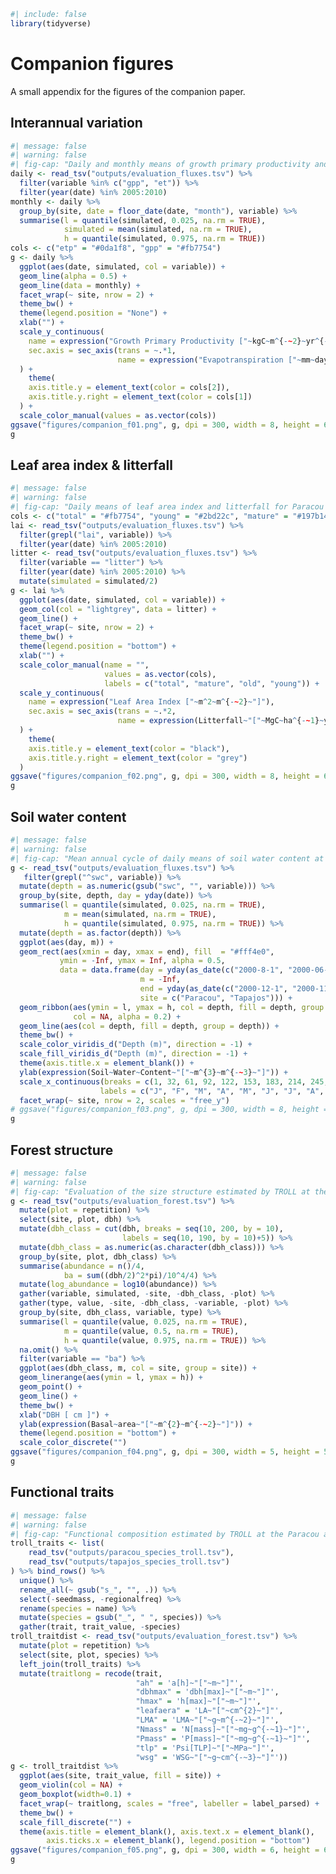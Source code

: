 ```r
#| include: false 
library(tidyverse) 
```

# Companion figures {.unnumbered}

A small appendix for the figures of the companion paper.

## Interannual variation

```r
#| message: false
#| warning: false
#| fig-cap: "Daily and monthly means of growth primary productivity and evapotranspitation for Paracou and Tapajos. Dark lines are the monthly means, semi-transparent lines are the daily means variations."
daily <- read_tsv("outputs/evaluation_fluxes.tsv") %>% 
  filter(variable %in% c("gpp", "et")) %>% 
  filter(year(date) %in% 2005:2010)
monthly <- daily %>% 
  group_by(site, date = floor_date(date, "month"), variable) %>% 
  summarise(l = quantile(simulated, 0.025, na.rm = TRUE), 
            simulated = mean(simulated, na.rm = TRUE), 
            h = quantile(simulated, 0.975, na.rm = TRUE))
cols <- c("etp" = "#0da1f8", "gpp" = "#fb7754")
g <- daily %>% 
  ggplot(aes(date, simulated, col = variable)) +
  geom_line(alpha = 0.5) +
  geom_line(data = monthly) +
  facet_wrap(~ site, nrow = 2) +
  theme_bw() +
  theme(legend.position = "None") +
  xlab("") +
  scale_y_continuous(
    name = expression("Growth Primary Productivity ["~kgC~m^{-~2}~yr^{-~1}~"]"),
    sec.axis = sec_axis(trans = ~.*1,
                        name = expression("Evapotranspiration ["~mm~day^{-~1}~"]"))
  ) +
    theme(
    axis.title.y = element_text(color = cols[2]),
    axis.title.y.right = element_text(color = cols[1])
  ) +
  scale_color_manual(values = as.vector(cols))
ggsave("figures/companion_f01.png", g, dpi = 300, width = 8, height = 6, bg = "white")
g
```

## Leaf area index & litterfall

```r
#| message: false
#| warning: false
#| fig-cap: "Daily means of leaf area index and litterfall for Paracou and Tapajos with leaf cohorts of total, yound, mature and old leaves indicated with coloured lines and litterfall with grey bars."
cols <- c("total" = "#fb7754", "young" = "#2bd22c", "mature" = "#197b14", "old" = "#ffa006")
lai <- read_tsv("outputs/evaluation_fluxes.tsv") %>% 
  filter(grepl("lai", variable)) %>% 
  filter(year(date) %in% 2005:2010)
litter <- read_tsv("outputs/evaluation_fluxes.tsv") %>% 
  filter(variable == "litter") %>% 
  filter(year(date) %in% 2005:2010) %>% 
  mutate(simulated = simulated/2)
g <- lai %>% 
  ggplot(aes(date, simulated, col = variable)) +
  geom_col(col = "lightgrey", data = litter) +
  geom_line() +
  facet_wrap(~ site, nrow = 2) +
  theme_bw() +
  theme(legend.position = "bottom") +
  xlab("") +
  scale_color_manual(name = "", 
                     values = as.vector(cols), 
                     labels = c("total", "mature", "old", "young")) +
  scale_y_continuous(
    name = expression("Leaf Area Index ["~m^2~m^{-~2}~"]"),
    sec.axis = sec_axis(trans = ~.*2,
                        name = expression(Litterfall~"["~MgC~ha^{-~1}~yr^{-~1}~"]"))
  ) +
    theme(
    axis.title.y = element_text(color = "black"),
    axis.title.y.right = element_text(color = "grey")
  )
ggsave("figures/companion_f02.png", g, dpi = 300, width = 8, height = 6, bg = "white")
g
```

## Soil water content

```r
#| message: false
#| warning: false
#| fig-cap: "Mean annual cycle of daily means of soil water content at Paracou and Tapajos across ten years and for 5 differents depths."
g <- read_tsv("outputs/evaluation_fluxes.tsv") %>% 
   filter(grepl("^swc", variable)) %>% 
  mutate(depth = as.numeric(gsub("swc", "", variable))) %>% 
  group_by(site, depth, day = yday(date)) %>% 
  summarise(l = quantile(simulated, 0.025, na.rm = TRUE), 
            m = mean(simulated, na.rm = TRUE), 
            h = quantile(simulated, 0.975, na.rm = TRUE)) %>% 
  mutate(depth = as.factor(depth)) %>% 
  ggplot(aes(day, m)) +
  geom_rect(aes(xmin = day, xmax = end), fill  = "#fff4e0",
           ymin = -Inf, ymax = Inf, alpha = 0.5,
           data = data.frame(day = yday(as_date(c("2000-8-1", "2000-06-15"))),
                             m = -Inf,
                             end = yday(as_date(c("2000-12-1", "2000-11-1"))),
                             site = c("Paracou", "Tapajos"))) +
  geom_ribbon(aes(ymin = l, ymax = h, col = depth, fill = depth, group = depth),
              col = NA, alpha = 0.2) +
  geom_line(aes(col = depth, fill = depth, group = depth)) +
  theme_bw() +
  scale_color_viridis_d("Depth (m)", direction = -1) +
  scale_fill_viridis_d("Depth (m)", direction = -1) +
  theme(axis.title.x = element_blank()) +
  ylab(expression(Soil~Water~Content~"["~m^{3}~m^{-~3}~"]")) +
  scale_x_continuous(breaks = c(1, 32, 61, 92, 122, 153, 183, 214, 245, 275, 306, 336),
                    labels = c("J", "F", "M", "A", "M", "J", "J", "A", "S", "O", "N", "D")) +
  facet_wrap(~ site, nrow = 2, scales = "free_y")
# ggsave("figures/companion_f03.png", g, dpi = 300, width = 8, height = 6, bg = "white")
g
```

## Forest structure

```r
#| message: false
#| warning: false
#| fig-cap: "Evaluation of the size structure estimated by TROLL at the Paracou and Tapajos sites, expressed in terms of basal area. The confidence on the TROLL values was estimated generating an ensemble of 10 simulations (see methods)."
g <- read_tsv("outputs/evaluation_forest.tsv") %>% 
  mutate(plot = repetition) %>% 
  select(site, plot, dbh) %>% 
  mutate(dbh_class = cut(dbh, breaks = seq(10, 200, by = 10), 
                         labels = seq(10, 190, by = 10)+5)) %>% 
  mutate(dbh_class = as.numeric(as.character(dbh_class))) %>% 
  group_by(site, plot, dbh_class) %>% 
  summarise(abundance = n()/4,
            ba = sum((dbh/2)^2*pi)/10^4/4) %>% 
  mutate(log_abundance = log10(abundance)) %>% 
  gather(variable, simulated, -site, -dbh_class, -plot) %>% 
  gather(type, value, -site, -dbh_class, -variable, -plot) %>% 
  group_by(site, dbh_class, variable, type) %>% 
  summarise(l = quantile(value, 0.025, na.rm = TRUE), 
            m = quantile(value, 0.5, na.rm = TRUE), 
            h = quantile(value, 0.975, na.rm = TRUE)) %>% 
  na.omit() %>% 
  filter(variable == "ba") %>% 
  ggplot(aes(dbh_class, m, col = site, group = site)) +
  geom_linerange(aes(ymin = l, ymax = h)) +
  geom_point() +
  geom_line() +
  theme_bw() +
  xlab("DBH [ cm ]") + 
  ylab(expression(Basal~area~"["~m^{2}~m^{-~2}~"]")) +
  theme(legend.position = "bottom") +
  scale_color_discrete("")
ggsave("figures/companion_f04.png", g, dpi = 300, width = 5, height = 5, bg = "white")
g
```

## Functional traits

```r
#| message: false
#| warning: false
#| fig-cap: "Functional composition estimated by TROLL at the Paracou and Tapajos site expressed in terms of distribution per trait and site."
troll_traits <- list(
    read_tsv("outputs/paracou_species_troll.tsv"),
    read_tsv("outputs/tapajos_species_troll.tsv")
) %>% bind_rows() %>% 
  unique() %>% 
  rename_all(~ gsub("s_", "", .)) %>% 
  select(-seedmass, -regionalfreq) %>% 
  rename(species = name) %>% 
  mutate(species = gsub("_", " ", species)) %>% 
  gather(trait, trait_value, -species)
troll_traitdist <- read_tsv("outputs/evaluation_forest.tsv") %>% 
  mutate(plot = repetition) %>% 
  select(site, plot, species) %>% 
  left_join(troll_traits) %>% 
  mutate(traitlong = recode(trait, 
                            "ah" = 'a[h]~"["~m~"]"',
                            "dbhmax" = 'dbh[max]~"["~m~"]"',
                            "hmax" = 'h[max]~"["~m~"]"',
                            "leafaera" = 'LA~"["~cm^{2}~"]"',
                            "LMA" = 'LMA~"["~g~m^{-~2}~"]"',
                            "Nmass" = 'N[mass]~"["~mg~g^{-~1}~"]"',
                            "Pmass" = 'P[mass]~"["~mg~g^{-~1}~"]"',
                            "tlp" = 'Psi[TLP]~"["~MPa~"]"',
                            "wsg" = 'WSG~"["~g~cm^{-~3}~"]"'))
g <- troll_traitdist %>% 
  ggplot(aes(site, trait_value, fill = site)) +
  geom_violin(col = NA) +
  geom_boxplot(width=0.1) +
  facet_wrap(~ traitlong, scales = "free", labeller = label_parsed) +
  theme_bw() +
  scale_fill_discrete("") +
  theme(axis.title = element_blank(), axis.text.x = element_blank(),
        axis.ticks.x = element_blank(), legend.position = "bottom")
ggsave("figures/companion_f05.png", g, dpi = 300, width = 6, height = 6, bg = "white")
g
```
